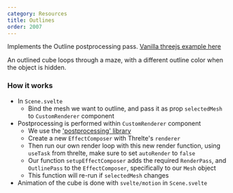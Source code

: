 ```yaml
---
category: Resources
title: Outlines
order: 2007
---
```


Implements the Outline postprocessing pass. [Vanilla threejs example here](https://threejs.org/examples/?q=outline#webgl_postprocessing_outline)

An outlined cube loops through a maze, with a different outline color when the object is hidden.

<Example path="postprocessing/outline" />

### How it works

- In `Scene.svelte`
  - Bind the mesh we want to outline, and pass it as prop `selectedMesh` to `CustomRenderer` component
- Postprocessing is performed within `CustomRenderer` component
  - We use the ['postprocessing' library](https://github.com/pmndrs/postprocessing)
  - Create a new `EffectComposer` with Threlte's `renderer`
  - Then run our own render loop with this new render function, using `useTask` from threlte, make sure to set `autoRender` to `false`
  - Our function `setupEffectComposer` adds the required `RenderPass`, and `OutlinePass` to the `EffectComposer`, specifically to our `Mesh` object
  - This function will re-run if `selectedMesh` changes
- Animation of the cube is done with `svelte/motion` in `Scene.svelte`
